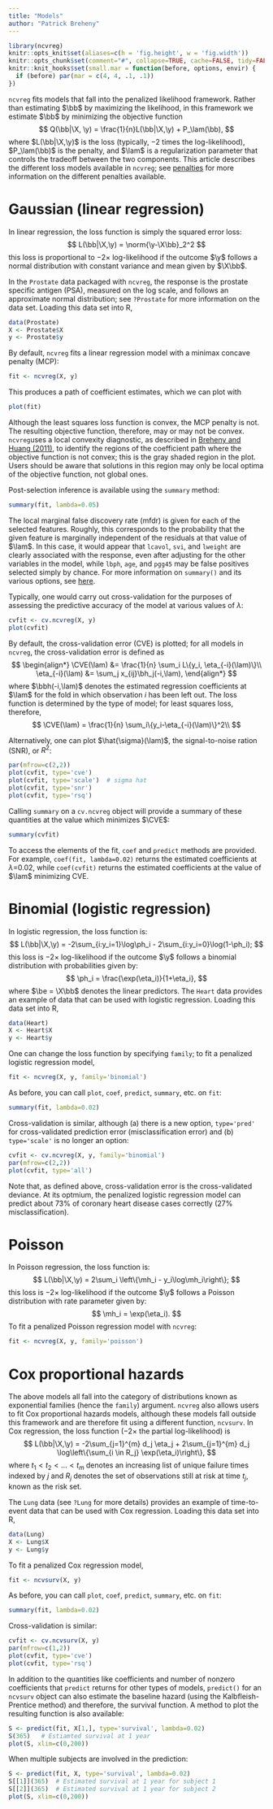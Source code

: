 ```yaml
---
title: "Models"
author: "Patrick Breheny"
---
```


```r
library(ncvreg)
knitr::opts_knit$set(aliases=c(h = 'fig.height', w = 'fig.width'))
knitr::opts_chunk$set(comment="#", collapse=TRUE, cache=FALSE, tidy=FALSE)
knitr::knit_hooks$set(small.mar = function(before, options, envir) {
  if (before) par(mar = c(4, 4, .1, .1))
})
```

`ncvreg` fits models that fall into the penalized likelihood framework.  Rather than estimating $\bb$ by maximizing the likelihood, in this framework we estimate $\bb$ by minimizing the objective function
$$
Q(\bb|\X, \y) = \frac{1}{n}L(\bb|\X,\y) + P_\lam(\bb),
$$
where $L(\bb|\X,\y)$ is the loss (typically, $-2$ times the log-likelihood), $P_\lam(\bb)$ is the penalty, and $\lam$ is a regularization parameter that controls the tradeoff between the two components.  This article describes the different loss models available in `ncvreg`; see [penalties](penalties.html) for more information on the different penalties available.

# Gaussian (linear regression)

In linear regression, the loss function is simply the squared error loss:
$$
L(\bb|\X,\y) = \norm{\y-\X\bb}_2^2
$$
this loss is proportional to $-2 \times$ log-likelihood if the outcome $\y$ follows a normal distribution with constant variance and mean given by $\X\bb$.

In the `Prostate` data packaged with `ncvreg`, the response is the prostate specific antigen (PSA), measured on the log scale, and follows an approximate normal distribution; see `?Prostate` for more information on the data set.  Loading this data set into R,

```r
data(Prostate)
X <- Prostate$X
y <- Prostate$y
```

By default, `ncvreg` fits a linear regression model with a minimax concave penalty (MCP):

```r
fit <- ncvreg(X, y)
```

This produces a path of coefficient estimates, which we can plot with

```r
plot(fit)
```

Although the least squares loss function is convex, the MCP penalty is not.  The resulting objective function, therefore, may or may not be convex.  `ncvreg`uses a local convexity diagnostic, as described in [Breheny and Huang (2011)](http://myweb.uiowa.edu/pbreheny/pdf/Breheny2011.pdf), to identify the regions of the coefficient path where the objective function is not convex; this is the gray shaded region in the plot.  Users should be aware that solutions in this region may only be local optima of the objective function, not global ones.

Post-selection inference is available using the `summary` method:

```r
summary(fit, lambda=0.05)
```

The local marginal false discovery rate (mfdr) is given for each of the selected features.  Roughly, this corresponds to the probability that the given feature is marginally independent of the residuals at that value of $\lam$.  In this case, it would appear that `lcavol`, `svi`, and `lweight` are clearly associated with the response, even after adjusting for the other variables in the model, while `lbph`, `age`, and `pgg45` may be false positives selected simply by chance.  For more information on `summary()` and its various options, see [here](inference-local.html).

Typically, one would carry out cross-validation for the purposes of assessing the predictive accuracy of the model at various values of $\lambda$:

```r
cvfit <- cv.ncvreg(X, y)
plot(cvfit)
```

By default, the cross-validation error (CVE) is plotted; for all models in `ncvreg`, the cross-validation error is defined as
$$
\begin{align*}
\CVE(\lam) &= \frac{1}{n} \sum_i L\{y_i, \eta_{-i}(\lam)\}\\
\eta_{-i}(\lam) &= \sum_j x_{ij}\bh_j(-i,\lam),
\end{align*}
$$
where $\bbh(-i,\lam)$ denotes the estimated regression coefficients at $\lam$ for the fold in which observation $i$ has been left out.  The loss function is determined by the type of model; for least squares loss, therefore,
$$
\CVE(\lam) = \frac{1}{n} \sum_i\{y_i-\eta_{-i}(\lam)\}^2\\
$$

Alternatively, one can plot $\hat{\sigma}(\lam)$, the signal-to-noise ration (SNR), or $R^2$:
```r
par(mfrow=c(2,2))
plot(cvfit, type='cve')
plot(cvfit, type='scale')  # sigma hat
plot(cvfit, type='snr')
plot(cvfit, type='rsq')
```

Calling `summary` on a `cv.ncvreg` object will provide a summary of these quantities at the value which minimizes $\CVE$:

```r
summary(cvfit)
```

To access the elements of the fit, `coef` and `predict` methods are provided.  For example, `coef(fit, lambda=0.02)` returns the estimated coefficients at $\lambda$=0.02, while `coef(cvfit)` returns the estimated coefficients at the value of $\lam$ minimizing CVE.

# Binomial (logistic regression)

In logistic regression, the loss function is:
$$
L(\bb|\X,\y) = -2\sum_{i:y_i=1}\log\ph_i - 2\sum_{i:y_i=0}\log(1-\ph_i);
$$
this loss is $-2 \times$ log-likelihood if the outcome $\y$ follows a binomial distribution with probabilities given by:
$$
\ph_i = \frac{\exp(\eta_i)}{1+\eta_i},
$$
where $\be = \X\bb$ denotes the linear predictors.  The `Heart` data provides an example of data that can be used with logistic regression.  Loading this data set into R,

```r
data(Heart)
X <- Heart$X
y <- Heart$y
```

One can change the loss function by specifying `family`; to fit a penalized logistic regression model,

```r
fit <- ncvreg(X, y, family='binomial')
```

As before, you can call `plot`, `coef`, `predict`, `summary`, etc. on `fit`:

```r
summary(fit, lambda=0.02)
```

Cross-validation is similar, although (a) there is a new option, `type='pred'` for cross-validated prediction error (misclassification error) and (b) `type='scale'` is no longer an option:

```r
cvfit <- cv.ncvreg(X, y, family='binomial')
par(mfrow=c(2,2))
plot(cvfit, type='all')
```

Note that, as defined above, cross-validation error is the cross-validated deviance.  At its optmium, the penalized logistic regression model can predict about 73\% of coronary heart disease cases correctly (27\% misclassification).

# Poisson

In Poisson regression, the loss function is:
$$
L(\bb|\X,\y) = 2\sum_i \left\{\mh_i - y_i\log\mh_i\right\};
$$
this loss is $-2 \times$ log-likelihood if the outcome $\y$ follows a Poisson distribution with rate parameter given by:
$$
\mh_i = \exp(\eta_i).
$$
To fit a penalized Poisson regression model with `ncvreg`:
```r
fit <- ncvreg(X, y, family='poisson')
```

# Cox proportional hazards

The above models all fall into the category of distributions known as exponential families (hence the `family`) argument.  `ncvreg` also allows users to fit Cox proportional hazards models, although these models fall outside this framework and are therefore fit using a different function, `ncvsurv`.  In Cox regression, the loss function ($-2 \times$ the partial log-likelihood) is
$$
L(\bb|\X,\y) = -2\sum_{j=1}^{m} d_j \eta_j + 2\sum_{j=1}^{m} d_j \log\left\{\sum_{i \in R_j} \exp(\eta_i)\right\},
$$
where $t_1 < t_2 < \ldots < t_m$ denotes an increasing list of unique failure times indexed by $j$ and $R_j$ denotes the set of observations still at risk at time $t_j$, known as the risk set.

The `Lung` data (see `?Lung` for more details) provides an example of time-to-event data that can be used with Cox regression.  Loading this data set into R,

```r
data(Lung)
X <- Lung$X
y <- Lung$y
```

To fit a penalized Cox regression model,

```r
fit <- ncvsurv(X, y)
```

As before, you can call `plot`, `coef`, `predict`, `summary`, etc. on `fit`:

```r
summary(fit, lambda=0.02)
```

Cross-validation is similar:

```r
cvfit <- cv.ncvsurv(X, y)
par(mfrow=c(1,2))
plot(cvfit, type='cve')
plot(cvfit, type='rsq')
```

In addition to the quantities like coefficients and number of nonzero coefficients that `predict` returns for other types of models, `predict()` for an `ncvsurv` object can also estimate the baseline hazard (using the Kalbfleish-Prentice method) and therefore, the survival function.  A method to plot the resulting function is also available:

```r
S <- predict(fit, X[1,], type='survival', lambda=0.02)
S(365)   # Estiamted survival at 1 year
plot(S, xlim=c(0,200))
```

When multiple subjects are involved in the prediction:

```r
S <- predict(fit, X, type='survival', lambda=0.02)
S[[1]](365)  # Estimated survival at 1 year for subject 1
S[[2]](365)  # Estimated survival at 1 year for subject 2
plot(S, xlim=c(0,200))
```
